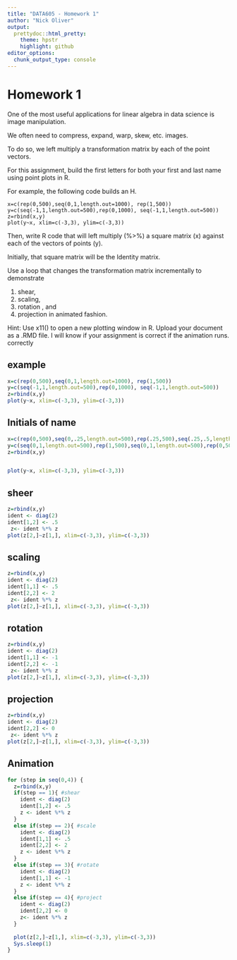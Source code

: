 ```yaml
---
title: "DATA605 - Homework 1"
author: "Nick Oliver"
output:
  prettydoc::html_pretty:
    theme: hpstr
    highlight: github
editor_options: 
  chunk_output_type: console
---
```



# Homework 1

One of the most useful applications for linear algebra in data science is image manipulation.  

We often need to compress, expand, warp, skew, etc. images.  

To do so, we left multiply a transformation matrix by each of the point vectors.  

For this assignment, build the first letters for both your first and last name using point plots in R.  

For example, the following code builds an H.
```
x=c(rep(0,500),seq(0,1,length.out=1000), rep(1,500))
y=c(seq(-1,1,length.out=500),rep(0,1000), seq(-1,1,length.out=500))
z=rbind(x,y)
plot(y~x, xlim=c(-3,3), ylim=c(-3,3))
```

Then, write R code that will left multiply (%>%) a square matrix (x) against each of the vectors of points (y). 

Initially, that square matrix will be the Identity matrix.  

Use a loop that changes the transformation matrix incrementally to demonstrate 

1) shear, 
2) scaling, 
3)  rotation , and 
4) projection in animated fashion.  

Hint:  Use x11() to open a new plotting window in R.
Upload your document as a .RMD file.  I will know if your assignment is correct if the animation runs. correctly

## example
```r
x=c(rep(0,500),seq(0,1,length.out=1000), rep(1,500))
y=c(seq(-1,1,length.out=500),rep(0,1000), seq(-1,1,length.out=500))
z=rbind(x,y)
plot(y~x, xlim=c(-3,3), ylim=c(-3,3))
```

## Initials of name
```r
x=c(rep(0,500),seq(0,.25,length.out=500),rep(.25,500),seq(.25,.5,length.out=500),rep(.5,500),rep(1,500),seq(1,1.5,length.out=500),rep(1.5,500),seq(1,1.5,length.out=500))
y=c(seq(0,1,length.out=500),rep(1,500),seq(0,1,length.out=500),rep(0,500),seq(0,1,length.out=500),seq(0,1,length.out=500),rep(1,500),seq(0,1,length.out=500),rep(0,500))
z=rbind(x,y)


plot(y~x, xlim=c(-3,3), ylim=c(-3,3))

```

## sheer

```r
z=rbind(x,y)
ident <- diag(2)
ident[1,2] <- .5
 z<- ident %*% z
plot(z[2,]~z[1,], xlim=c(-3,3), ylim=c(-3,3))
```

## scaling

```r
z=rbind(x,y)
ident <- diag(2)
ident[1,1] <- .5
ident[2,2] <- 2
 z<- ident %*% z
plot(z[2,]~z[1,], xlim=c(-3,3), ylim=c(-3,3))
```

## rotation

```r
z=rbind(x,y)
ident <- diag(2)
ident[1,1] <- -1
ident[2,2] <- -1
 z<- ident %*% z
plot(z[2,]~z[1,], xlim=c(-3,3), ylim=c(-3,3))
```

## projection

```r
z=rbind(x,y)
ident <- diag(2)
ident[2,2] <- 0
 z<- ident %*% z
plot(z[2,]~z[1,], xlim=c(-3,3), ylim=c(-3,3))
```

## Animation

```r
for (step in seq(0,4)) {
  z=rbind(x,y)
  if(step == 1){ #shear
    ident <- diag(2)
    ident[1,2] <- .5
    z <- ident %*% z
  }
  else if(step == 2){ #scale
    ident <- diag(2)
    ident[1,1] <- .5
    ident[2,2] <- 2
    z <- ident %*% z
  }
  else if(step == 3){ #rotate
    ident <- diag(2)
    ident[1,1] <- -1
    z <- ident %*% z
  }
  else if(step == 4){ #project
    ident <- diag(2)
    ident[2,2] <- 0
    z<- ident %*% z
  }
  
  plot(z[2,]~z[1,], xlim=c(-3,3), ylim=c(-3,3))
  Sys.sleep(1)
}
```